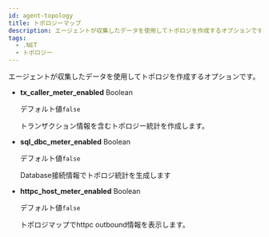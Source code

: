 ```yaml
---
id: agent-topology
title: トポロジーマップ
description: エージェントが収集したデータを使用してトポロジを作成するオプションです。
tags:
  - .NET
  - トポロジー
---
```


エージェントが収集したデータを使用してトポロジを作成するオプションです。

-   **tx_caller_meter_enabled** <span class='type'>Boolean</span>

    デフォルト値`false`

    トランザクション情報を含むトポロジー統計を作成します。

-   **sql_dbc_meter_enabled** <span class='type'>Boolean</span>

    デフォルト値`false`

    Database接続情報でトポロジ統計を生成します

-   **httpc_host_meter_enabled** <span class='type'>Boolean</span>

    デフォルト値`false`

    トポロジマップでhttpc outbound情報を表示します。
